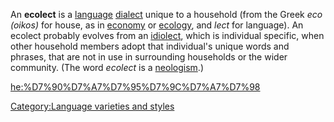 An '''ecolect''' is a [[language]] [[dialect]] unique to a household (from the Greek ''eco (oikos)'' for house, as in [[economy]] or [[ecology]], and ''lect'' for language).  An ecolect probably evolves from an [[idiolect]], which is individual specific, when other household members adopt that individual's unique words and phrases, that are not in use in surrounding households or the wider community.  (The word ''ecolect'' is a [[neologism]].)

{{ling-stub}}

[[Category:Language varieties and styles]]
[[he:%D7%90%D7%A7%D7%95%D7%9C%D7%A7%D7%98]]